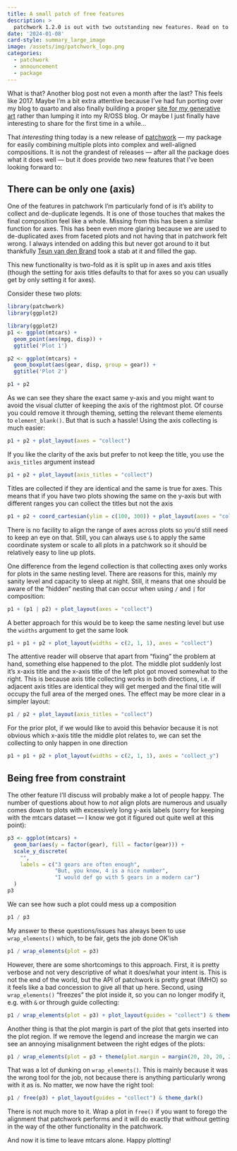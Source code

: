 ```yaml
---
title: A small patch of free features
description: >
  patchwork 1.2.0 is out with two outstanding new features. Read on to learn more
date: '2024-01-08'
card-style: summary_large_image
image: /assets/img/patchwork_logo.png
categories:
  - patchwork
  - announcement
  - package
---
```


![](/assets/img/patchwork_logo.png){style="display:none;"}

What is that? Another blog post not even a month after the last? This feels like 2017. Maybe I'm a bit extra attentive because I've had fun porting over my blog to quarto and also finally building a proper [site for my generative art](https://thomaslinpedersen.art) rather than lumping it into my R/OSS blog. Or maybe I just finally have interesting to share for the first time in a while...

That *interesting* thing today is a new release of [patchwork](https://patchwork.data-imaginist.com) — my package for easily combining multiple plots into complex and well-aligned compositions. It is not the grandest of releases — after all the package does what it does well — but it does provide two new features that I've been looking forward to:

## There can be only one (axis)

One of the features in patchwork I'm particularly fond of is it's ability to collect and de-duplicate legends. It is one of those touches that makes the final composition feel like a whole. Missing from this has been a similar function for axes. This has been even more glaring because we are used to de-duplicated axes from faceted plots and not having that in patchwork felt wrong. I always intended on adding this but never got around to it but thankfully [Teun van den Brand](https://github.com/teunbrand) took a stab at it and filled the gap.

This new functionality is two-fold as it is split up in axes and axis titles (though the setting for axis titles defaults to that for axes so you can usually get by only setting it for axes).

Consider these two plots:

```r
library(patchwork)
library(ggplot2)

library(ggplot2)
p1 <- ggplot(mtcars) + 
  geom_point(aes(mpg, disp)) + 
  ggtitle('Plot 1')

p2 <- ggplot(mtcars) + 
  geom_boxplot(aes(gear, disp, group = gear)) + 
  ggtitle('Plot 2')

p1 + p2
```

As we can see they share the exact same y-axis and you might want to avoid the visual clutter of keeping the axis of the rightmost plot. Of course you could remove it through theming, setting the relevant theme elements to `element_blank()`. But that is such a hassle! Using the axis collecting is much easier:

```r
p1 + p2 + plot_layout(axes = "collect")
```

If you like the clarity of the axis but prefer to not keep the title, you use the `axis_titles` argument instead

```r
p1 + p2 + plot_layout(axis_titles = "collect")
```

Titles are collected if they are identical and the same is true for axes. This means that if you have two plots showing the same on the y-axis but with different ranges you can collect the titles but not the axis

```r
p1 + p2 + coord_cartesian(ylim = c(100, 300)) + plot_layout(axes = "collect")
```

There is no facility to align the range of axes across plots so you'd still need to keep an eye on that. Still, you can always use `&` to apply the same coordinate system or scale to all plots in a patchwork so it should be relatively easy to line up plots.

One difference from the legend collection is that collecting axes only works for plots in the same nesting level. There are reasons for this, mainly my sanity level and capacity to sleep at night. Still, it means that one should be aware of the "hidden" nesting that can occur when using `/` and `|` for composition:

```r
p1 + (p1 | p2) + plot_layout(axes = "collect")
```

A better approach for this would be to keep the same nesting level but use the `widths` argument to get the same look

```r
p1 + p1 + p2 + plot_layout(widths = c(2, 1, 1), axes = "collect")
```

The attentive reader will observe that apart from "fixing" the problem at hand, something else happened to the plot. The middle plot suddenly lost it's x-axis title and the x-axis title of the left plot got moved somewhat to the right. This is because axis title collecting works in both directions, i.e. if adjacent axis titles are identical they will get merged and the final title will occupy the full area of the merged ones. The effect may be more clear in a simpler layout:

```r
p1 / p2 + plot_layout(axis_titles = "collect")
```

For the prior plot, if we would like to avoid this behavior because it is not obvious which x-axis title the middle plot relates to, we can set the collecting to only happen in one direction

```r
p1 + p1 + p2 + plot_layout(widths = c(2, 1, 1), axes = "collect_y")
```

## Being free from constraint

The other feature I'll discuss will probably make a lot of people happy. The number of questions about how to *not* align plots are numerous and usually comes down to plots with excessively long y-axis labels (sorry for keeping with the mtcars dataset — I know we got it figured out quite well at this point):

```r
p3 <- ggplot(mtcars) +
  geom_bar(aes(y = factor(gear), fill = factor(gear))) +
  scale_y_discrete(
    "",
    labels = c("3 gears are often enough",
               "But, you know, 4 is a nice number",
               "I would def go with 5 gears in a modern car")
  )
p3
```

We can see how such a plot could mess up a composition

```r
p1 / p3
```

My answer to these questions/issues has always been to use `wrap_elements()` which, to be fair, gets the job done OK'ish

```r
p1 / wrap_elements(plot = p3)
```

However, there are some shortcomings to this approach. First, it is pretty verbose and not very descriptive of what it does/what your intent is. This is not the end of the world, but the API of patchwork is pretty great (IMHO) so it feels like a bad concession to give all that up here. Second, using `wrap_elements()` "freezes" the plot inside it, so you can no longer modify it, e.g. with `&` or through guide collecting:

```r
p1 / wrap_elements(plot = p3) + plot_layout(guides = "collect") & theme_dark()
```

Another thing is that the plot margin is part of the plot that gets inserted into the plot region. If we remove the legend and increase the margin we can see an annoying misalignment between the right edges of the plots:

```r
p1 / wrap_elements(plot = p3 + theme(plot.margin = margin(20, 20, 20, 20), legend.position = "none"))
```

That was a lot of dunking on `wrap_elements()`. This is mainly because it was the wrong tool for the job, not because there is anything particularly wrong with it as is. No matter, we now have the right tool:

```r
p1 / free(p3) + plot_layout(guides = "collect") & theme_dark()
```

There is not much more to it. Wrap a plot in `free()` if you want to forego the alignment that patchwork performs and it will do exactly that without getting in the way of the other functionality in the patchwork.

And now it is time to leave mtcars alone. Happy plotting!
